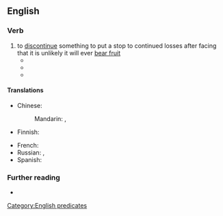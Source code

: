 ==English==

===Verb===
{{en-verb|cut<,,cut> one's losses}}

# to [[discontinue]] something to put a stop to continued losses after facing that it is unlikely it will ever [[bear fruit]]
#*{{quote-book
|en
|year=2007
|author=Catherine Weber
|title=A Woman's Guide to Overcoming Depression
|pageurl=https://books.google.com/books?id=WNgdN_QZEbkC&pg=PT47
|isbn=1441202099
|page=47
|publisher=Baker Books
|passage=But our culture has reinforced the belief that a good marriage just happens, and if it doesn't, you should simply '''cut your losses''' and move on to the next partner. After all, that's what we see in the movies.}}
#*{{quote-book
|en
|year=2011
|author=Ann C. Logue
|title=Day Trading For Dummies
|pageurl=https://books.google.com/books?id=wLE4voOl5jYC&pg=PA43
|isbn=1118051815
|page=43
|publisher=John Wiley & Sons
|passage=I mentioned already in this chapter that you need to '''cut your losses''' before they drag you down. No matter how much it hurts and no matter how much you believe that you are right, you need to close out a losing position and move on.}}
#*{{quote-book
|en
|year=2017
|author=Meera Lester
|title=Rituals for Life: Find Meaning in Your Everyday Moments
|pageurl=https://books.google.com/books?id=UlPdDgAAQBAJ&pg=PA174
|isbn=1507205252
|page=174
|publisher=Simon and Schuster
|passage=Sometimes when things are not going as you expected, it's better to '''cut your losses''' and move on than to hang on and deal with the stress, financial drain, emotional drag, and loss of time.}}

====Translations====
{{trans-top|discontinue an effort that seems unlikely to ever bear fruit}}
* Chinese:
*: Mandarin: {{t|cmn|[[減少]][[損失]]}}, {{t|cmn|[[减少]][[损失]]|tr=jiǎnshǎo sǔnshī}}
* Finnish: {{t|fi|[[rajata]] [[tappio]]}}
{{trans-mid}}
* French: {{t+|fr|arrêter les frais}}
* Russian: {{t+|ru|фикси́ровать убы́тки|impf}}, {{t+|ru|зафикси́ровать убы́тки|pf}}
* Spanish: {{t+|es|cortar por lo sano}}
{{trans-bottom}}

===Further reading===
* {{projectlink|pedia|sunk cost}}

[[Category:English predicates]]